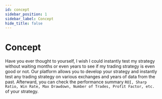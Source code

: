 ```yaml
---
id: concept
sidebar_position: 1
sidebar_label: Concept
hide_title: false
---
```



# Concept

Have you ever thought to yourself, I wish I could instantly test my strategy without waiting months or even years to see if my trading strategy is even good or not. Our platform allows you to develop your strategy and instantly test any trading strategy on various exchanges and years of data from the past. Afterward, you can check the performance summary ```ROI, Sharp Ratio, Win Rate, Max Drawdown, Number of Trades, Profit Factor, etc.``` of your strategy.

